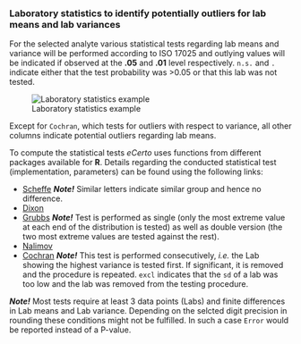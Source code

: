 ### Laboratory statistics to identify potentially outliers for lab means and lab variances

For the selected analyte various statistical tests regarding lab means and variance will be performed according to ISO 17025 
and outlying values will be indicated if observed at the **.05** and **.01** level respectively. 
`n.s.` and `.` indicate either that the test probability was >0.05 or that this lab was not tested.

![Laboratory statistics example](fig/C_Modul_Tab1.png)

Except for `Cochran`, which tests for outliers with respect to variance, all other columns indicate potential outliers regarding lab means.

To compute the statistical tests *eCerto* uses functions from different packages available for **R**. 
Details regarding the conducted statistical test (implementation, parameters) can be found using the following links:
  
* <a href="https://rdrr.io/cran/agricolae/man/scheffe.test.html" target="_blank" rel="noopener noreferrer">Scheffe</a> 
***Note!*** Similar letters indicate similar group and hence no difference.
* <a href="https://rdrr.io/cran/outliers/man/dixon.test.html" target="_blank" rel="noopener noreferrer">Dixon</a>
* <a href="https://rdrr.io/cran/outliers/man/grubbs.test.html" target="_blank" rel="noopener noreferrer">Grubbs</a>
***Note!*** Test is performed as single (only the most extreme value at each end of the distribution is tested) 
as well as double version (the two most extreme values are tested against the rest).
* <a href="http://www.statistics4u.info/fundstat_germ/ee_nalimov_outliertest.html" target="_blank" rel="noopener noreferrer">Nalimov</a>
* <a href="https://rdrr.io/cran/outliers/man/cochran.test.html" target="_blank" rel="noopener noreferrer">Cochran</a> 
***Note!*** This test is performed consecutively, *i.e.* the Lab showing the highest variance is tested first. 
If significant, it is removed and the procedure is repeated. 
`excl` indicates that the `sd` of a lab was too low and the lab was removed from the testing procedure.

***Note!***
Most tests require at least 3 data points (Labs) and finite differences in Lab means and Lab variance.
Depending on the selcted digit precision in rounding these conditions might not be fulfilled.
In such a case `Error` would be reported instead of a P-value.

